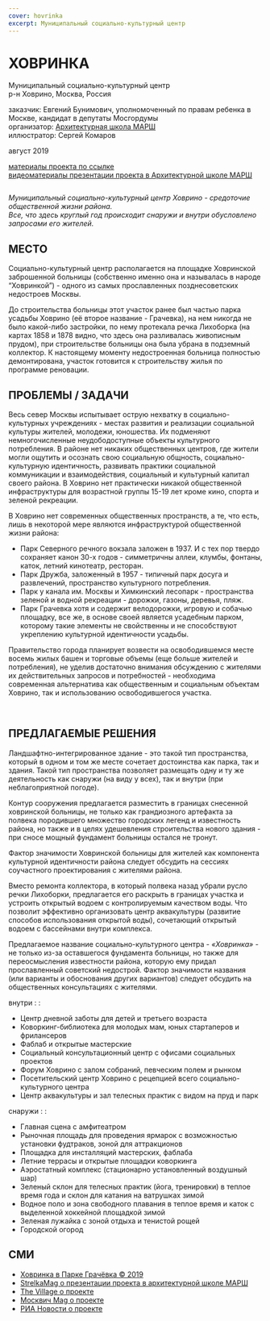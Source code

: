 ```yaml
---
cover: hovrinka
excerpt: Муниципальный социально-культурный центр
---
```


# ХОВРИНКА

Муниципальный социально-культурный центр<br/>
р-н Ховрино, Москва, Россия

заказчик: Евгений Бунимович, уполномоченный по правам ребенка в Москве, кандидат в депутаты Мосгордумы<br/>
организатор: [Архитектурная школа МАРШ](https://march.ru/)<br/>
иллюстратор: Сергей Комаров

август 2019

[материалы проекта по ссылке](https://issuu.com/unit4/docs/hovrinka)<br/>
[видеоматериалы презентации проекта в Архитектурной школе МАРШ](https://www.yabloko.ru/regnews/Moscow/2019/08/22)


<Image src="/images/hovrinka-01.jpg" alt="" />

_Муниципальный социально-культурный центр Ховрино - средоточие общественной жизни района.<br/>
Все, что здесь круглый год происходит снаружи и внутри обусловлено запросами его жителей._

## МЕСТО
Социально-культурный центр располагается на площадке Ховринской заброшенной больницы (собственно именно она и называлась в народе “Ховринкой”) - одного из самых прославленных позднесоветских недостроев Москвы.

До строительства больницы этот участок ранее был частью парка усадьбы Ховрино (её второе название - Грачевка), на нем никогда не было какой-либо застройки, по нему протекала речка Лихоборка (на картах 1858 и 1878 видно, что здесь она разливалась живописным прудом), при строительстве больницы она была убрана в подземный коллектор. К настоящему моменту недостроенная больница полностью демонтирована, участок готовится к строительству жилья по программе реновации.

## ПРОБЛЕМЫ / ЗАДАЧИ

Весь север Москвы испытывает острую нехватку в социально-культурных учреждениях - местах развития и реализации социальной культуры жителей, молодежи, юношества. Их подменяют немногочисленные неудободоступные объекты культурного потребления. В районе нет никаких общественных центров, где жители могли ощутить и осознать свою социальную общность, социально-культурную идентичность, развивать практики социальной коммуникации и взаимодействия, социальный и культурный капитал своего района.
В Ховрино нет практически никакой общественной инфраструктуры для возрастной группы 15-19 лет кроме кино, спорта и зеленой рекреации.

В Ховрино нет современных общественных пространств, а те, что есть, лишь в некоторой мере являются инфраструктурой общественной жизни района:
- Парк Северного речного вокзала заложен в 1937. И с тех пор твердо сохраняет канон 30-х годов - симметричны аллеи, клумбы, фонтаны, каток, летний кинотеатр, ресторан.
- Парк Дружба, заложенный в 1957 - типичный парк досуга и развлечений, пространство культурного потребления.
- Парк у канала им. Москвы и Химкинский лесопарк - пространства зеленой и водной рекреации - дорожки, газоны, деревья, пляж.
- Парк Грачевка хотя и содержит велодорожки, игровую и собачью площадку, все же, в основе своей является усадебным парком, которому такие элементы не свойственны и не способствуют укреплению культурной идентичности усадьбы.

Правительство города планирует возвести на освободившемся месте восемь жилых башен и торговые объемы (еще больше жителей и потребления), не уделив достаточно внимания обсуждению с жителями их действительных запросов и потребностей - необходима современная альтернатива как общественным и социальным объектам Ховрино, так и использованию освободившегося участка.

<Carousel effect='crossfade'>
	<Image src="/images/hovrinka-02.jpg" alt="" />
	<Image src="/images/hovrinka-03.jpg" alt="" />
</Carousel>

## ПРЕДЛАГАЕМЫЕ РЕШЕНИЯ

Ландшафтно-интегрированное здание - это такой тип пространства, который в одном и том же месте сочетает достоинства как парка, так и здания. Такой тип пространства позволяет размещать одну и ту же деятельность как снаружи (на виду у всех), так и внутри (при неблагоприятной погоде).

Контур сооружения предлагается разместить в границах снесенной ховринской больницы, не только как грандиозного артефакта за полвека породившего множество городских легенд и известность района, но также и в целях удешевления строительства нового здания - при сносе мощный фундамент больницы остался не тронут.

Фактор значимости Ховринской больницы для жителей как компонента культурной идентичности района следует обсудить на сессиях соучастного проектирования с жителями района.

Вместо ремонта коллектора, в который полвека назад убрали русло речки Лихоборки, предлагается его раскрыть в границах участка и устроить открытый водоем с контролируемым качеством воды. Что позволит эффективно организовать центр аквакультуры (развитие способов использования открытой воды), сочетающий открытый водоем с бассейнами внутри комплекса.

Предлагаемое название социально-культурного центра - _«Ховринка»_ - не только из-за оставшегося фундамента больницы, но также для переосмысления известности района, которую ему придал прославленный советский недострой. Фактор значимости названия (или варианты и обоснования других вариантов) следует обсудить на общественных консультациях с жителями.

внутри : :
- Центр дневной заботы для детей и третьего возраста
- Коворкинг-библиотека для молодых мам, юных стартаперов и фрилансеров
- Фаблаб и открытые мастерские
- Социальный консультационный центр с офисами социальных проектов
- Форум Ховрино с залом собраний, певческим полем и рынком
- Посетительский центр Ховрино с рецепцией всего социально-культурного центра
- Центр аквакультуры и зал телесных практик с видом на пруд и парк

снаружи : :
- Главная сцена с амфитеатром
- Рыночная площадь для проведения ярмарок с возможностью установки фудтраков, зоной для аттракционов
- Площадка для инсталляций мастерских, фаблаба
- Летние террасы и открытые площадки коворкинга
- Аэростатный комплекс (стационарно установленный воздушный шар)
- Зеленый склон для телесных практик (йога, тренировки) в теплое время года и склон для катания на ватрушках зимой
- Водное поло и зона свободного плавания в теплое время и каток с выделенной хоккейной площадкой зимой
- Зеленая лужайка с зоной отдыха и тенистой рощей
- Городской огород


## СМИ

- [Ховринка в Парке Грачёвка © 2019](https://khovrinka.ru/)
- [StrelkaMag о презентации проекта в архитектурной школе МАРШ](https://strelkamag.com/ru/news/vernut-reku-i-sdelat-kulturnyi-centr-kakim-arkhitektory-vidyat-park-na-meste-byvshei-khovrinskoi-bolnicy)
- [The Village о проекте](https://www.the-village.ru/village/city/news-city/360127-hovrinka)
- [Москвич Mag о проекте](https://moskvichmag.ru/na-meste-snesennoj-hovrinskoj-bolnitsy-moskovskie-arhitektory-hotyat-sdelat-park/)
- [РИА Новости о проекте](https://realty.ria.ru/20190822/1557780061.html)

